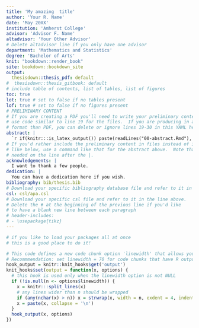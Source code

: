 ```yaml
---
title: 'My amazing  title'
author: 'Your R. Name'
date: 'May 20XX'
institution: 'Amherst College'
advisor: 'Advisor F. Name'
altadvisor: 'Your Other Advisor'
# Delete altadvisor line if you only have one advisor
department: 'Mathematics and Statistics'
degree: 'Bachelor of Arts'
knit: "bookdown::render_book"
site: bookdown::bookdown_site
output: 
  thesisdown::thesis_pdf: default
#  thesisdown::thesis_gitbook: default
# include table of contents, list of tables, list of figures
toc: true
lot: true # set to false if no tables present
lof: true # set to false if no figures present
# PRELIMINARY CONTENT
# If you are creating a PDF you'll need to write your preliminary content here or
# use code similar to line 19 for the files.  If you are producing in a different
# format than PDF, you can delete or ignore lines 19-30 in this YAML header.
abstract: |
  `r if(knitr:::is_latex_output()) paste(readLines("00-abstract.Rmd"), collapse = '\n  ')`
# If you'd rather include the preliminary content in files instead of inline
# like below, use a command like that for the abstract above.  Note that a tab is 
# needed on the line after the |.
acknowledgements: |
  I want to thank a few people.
dedication: |
  You can have a dedication here if you wish. 
bibliography: bib/thesis.bib
# Download your specific bibliography database file and refer to it in the line above.
csl: csl/apa.csl
# Download your specific csl file and refer to it in the line above.
# Delete the # at the beginning of the previous line if you'd like
# to have a blank new line between each paragraph
# header-includes:
# - \usepackage{tikz}
---
```


<!--
Above is the YAML (YAML Ain't Markup Language) header that includes a lot of metadata used to produce the document.  Be careful with spacing in this header!

If you'd prefer to not include a Dedication, for example, simply delete lines 26 and 27 above or add a # before them to comment them out.  If you have other LaTeX packages you would like to include, delete the # before header-includes and list the packages after hyphens on new lines.

If you'd like to include a comment that won't be produced in your resulting file enclose it in a block like this.
-->

<!--
If you receive a duplicate label error after knitting, make sure to delete the index.Rmd file and then knit again.
-->

<!-- You'll need to include the order that you'd like Rmd files to appear in the _bookdown.yml file for
PDF files and also delete the # before rmd_files: there.  
-->
```r
# if you like to load your packages all at once
# this is a good place to do it!
```

<!-- 
If knitting to HTML, the following code is required to number equations in HTML files 
-->
<script type="text/x-mathjax-config">
MathJax.Hub.Config({
  TeX: { equationNumbers: { autoNumber: "AMS" } }
});
</script>


```r
# This code defines a new code chunk option 'linewidth' that allows you to wrap code.
# Recommmendation: set linewidth = 70 for code chunks that have R output that runs off the page
hook_output = knitr::knit_hooks$get('output')
knit_hooks$set(output = function(x, options) {
  # this hook is used only when the linewidth option is not NULL
  if (!is.null(n <- options$linewidth)) {
    x = knitr:::split_lines(x)
    # any lines wider than n should be wrapped
    if (any(nchar(x) > n)) x = strwrap(x, width = n, exdent = 4, indent = 4)
    x = paste(x, collapse = '\n')
  }
  hook_output(x, options)
})
```
